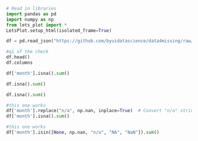 ```python
# Read in libraries
import pandas as pd
import numpy as np
from lets_plot import *
LetsPlot.setup_html(isolated_frame=True)

df = pd.read_json("https://github.com/byuidatascience/data4missing/raw/master/data-raw/flights_missing/flights_missing.json")
```

```python
#q1 of the check
df.head()
df.columns

df['month'].isna().sum()

df.isna().sum()

df.isna().sum()
```

```python
#this one works
df['month'].replace("n/a", np.nan, inplace=True)  # Convert "n/a" strings to np.nan
df['month'].isna().sum()
```

```python
#this one works
df['month'].isin([None, np.nan, "n/a", "NA", "NaN"]).sum()
```